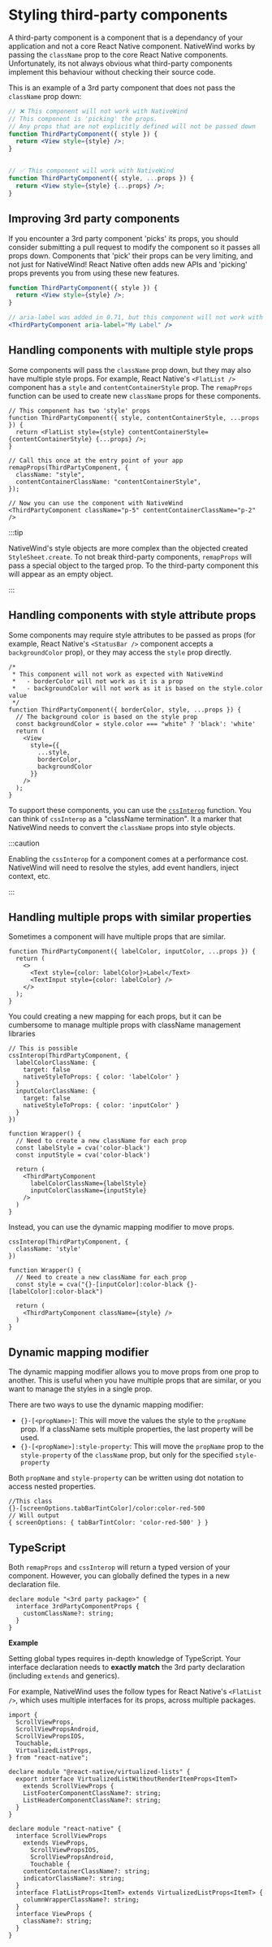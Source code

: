 # Styling third-party components

A third-party component is a component that is a dependancy of your application and not a core React Native component.  NativeWind works by passing the `className` prop to the core React Native components. Unfortunately, its not always obvious what third-party components implement this behaviour without checking their source code.

This is an example of a 3rd party component that does not pass the `className` prop down:

```jsx
// ❌ This component will not work with NativeWind
// This component is 'picking' the props. 
// Any props that are not explicitly defined will not be passed down
function ThirdPartyComponent({ style }) {
  return <View style={style} />;
}


// ✅ This component will work with NativeWind
function ThirdPartyComponent({ style, ...props }) {
  return <View style={style} {...props} />;
}
```

## Improving 3rd party components

If you encounter a 3rd party component 'picks' its props, you should consider submitting a pull request to modify the component so it passes all props down. Components that 'pick' their props can be very limiting, and not just for NativeWind! React Native often adds new APIs and 'picking' props prevents you from using these new features.

```jsx
function ThirdPartyComponent({ style }) {
  return <View style={style} />;
}

// aria-label was added in 0.71, but this component will not work with it!
<ThirdPartyComponent aria-label="My Label" />
```

## Handling components with multiple style props

Some components will pass the `className` prop down, but they may also have multiple style props. For example, React Native's `<FlatList />` component has a `style` and `contentContainerStyle` prop. The `remapProps` function can be used to create new `className` props for these components.

```tsx
// This component has two 'style' props
function ThirdPartyComponent({ style, contentContainerStyle, ...props }) {
  return <FlatList style={style} contentContainerStyle={contentContainerStyle} {...props} />;
}

// Call this once at the entry point of your app
remapProps(ThirdPartyComponent, {
  className: "style",
  contentContainerClassName: "contentContainerStyle",
});

// Now you can use the component with NativeWind
<ThirdPartyComponent className="p-5" contentContainerClassName="p-2" />
```

:::tip

NativeWind's style objects are more complex than the objected created `StyleSheet.create`. To not break third-party components, `remapProps` will pass a special object to the targed prop. To the third-party component this will appear as an empty object.

:::

## Handling components with style attribute props

Some components may require style attributes to be passed as props (for example, React Native's `<StatusBar />` component accepts a `backgroundColor` prop), or they may access the `style` prop directly.


```tsx
/*
 * This component will not work as expected with NativeWind
 *   - borderColor will not work as it is a prop
 *   - backgroundColor will not work as it is based on the style.color value
 */
function ThirdPartyComponent({ borderColor, style, ...props }) {
  // The background color is based on the style prop
  const backgroundColor = style.color === "white" ? 'black': 'white'
  return (
    <View 
      style={{ 
        ...style, 
        borderColor, 
        backgroundColor
      }} 
    />
  );
}
```

To support these components, you can use the [`cssInterop`](./../api/css-interop) function. You can think of `cssInterop` as a "className termination". It a marker that NativeWind needs to convert the `className` props into style objects.

:::caution

Enabling the `cssInterop` for a component comes at a performance cost. NativeWind will need to resolve the styles, add event handlers, inject context, etc.

:::

## Handling multiple props with similar properties

Sometimes a component will have multiple props that are similar. 

```tsx
function ThirdPartyComponent({ labelColor, inputColor, ...props }) {
  return (
    <>
      <Text style={color: labelColor}>Label</Text>
      <TextInput style={color: labelColor} />
    </>
  );
}
```

You could creating a new mapping for each props, but it can be cumbersome to manage multiple props with className management libraries

```tsx
// This is possible
cssInterop(ThirdPartyComponent, {
  labelColorClassName: {
    target: false
    nativeStyleToProps: { color: 'labelColor' }
  }
  inputColorClassName: {
    target: false
    nativeStyleToProps: { color: 'inputColor' }
  }
})

function Wrapper() {
  // Need to create a new className for each prop
  const labelStyle = cva('color-black')
  const inputStyle = cva('color-black')

  return (
    <ThirdPartyComponent 
      labelColorClassName={labelStyle}
      inputColorClassName={inputStyle}
    />
  )
}
```

Instead, you can use the dynamic mapping modifier to move props.

```tsx
cssInterop(ThirdPartyComponent, {
  className: 'style'
})

function Wrapper() {
  // Need to create a new className for each prop
  const style = cva("{}-[inputColor]:color-black {}-[labelColor]:color-black")

  return (
    <ThirdPartyComponent className={style} />
  )
}
```

## Dynamic mapping modifier

The dynamic mapping modifier allows you to move props from one prop to another. This is useful when you have multiple props that are similar, or you want to manage the styles in a single prop.

There are two ways to use the dynamic mapping modifier:

- `{}-[<propName>]`: This will move the values the style to the `propName` prop. If a className sets multiple properties, the last property will be used.
- `{}-[<propName>]:style-property`: This will move the `propName` prop to the `style-property` of the `className` prop, but only for the specified `style-property`

Both `propName` and `style-property` can be written using dot notation to access nested properties.

```tsx
//This class
{}-[screenOptions.tabBarTintColor]/color:color-red-500
// Will output
{ screenOptions: { tabBarTintColor: 'color-red-500' } }
```

## TypeScript

Both `remapProps` and `cssInterop` will return a typed version of your component. However, you can globally defined the types in a new declaration file.

```tsx title=custom-components-env.d.ts
declare module "<3rd party package>" {
  interface 3rdPartyComponentProps {
    customClassName?: string;
  }
}
```

**Example**

Setting global types requires in-depth knowledge of TypeScript. Your interface declaration needs to **exactly match** the 3rd party declaration (including `extends` and generics).

For example, NativeWind uses the follow types for React Native's `<FlatList />`, which uses multiple interfaces for its props, across multiple packages.

```tsx title=custom-components-env.d.ts
import {
  ScrollViewProps,
  ScrollViewPropsAndroid,
  ScrollViewPropsIOS,
  Touchable,
  VirtualizedListProps,
} from "react-native";

declare module "@react-native/virtualized-lists" {
  export interface VirtualizedListWithoutRenderItemProps<ItemT>
    extends ScrollViewProps {
    ListFooterComponentClassName?: string;
    ListHeaderComponentClassName?: string;
  }
}

declare module "react-native" {
  interface ScrollViewProps
    extends ViewProps,
      ScrollViewPropsIOS,
      ScrollViewPropsAndroid,
      Touchable {
    contentContainerClassName?: string;
    indicatorClassName?: string;
  }
  interface FlatListProps<ItemT> extends VirtualizedListProps<ItemT> {
    columnWrapperClassName?: string;
  }
  interface ViewProps {
    className?: string;
  }
}
```